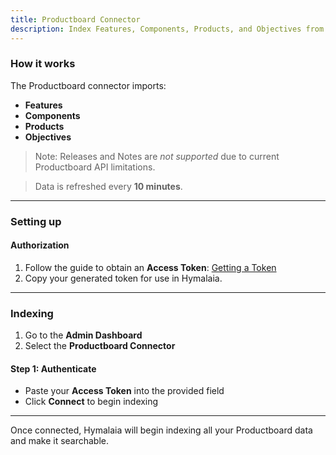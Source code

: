 ```yaml
---
title: Productboard Connector
description: Index Features, Components, Products, and Objectives from Productboard
---
```


### How it works

The Productboard connector imports:

- **Features**
- **Components**
- **Products**
- **Objectives**

> Note: Releases and Notes are *not supported* due to current Productboard API limitations.

> Data is refreshed every **10 minutes**.

---

### Setting up

#### Authorization

1. Follow the guide to obtain an **Access Token**: [Getting a Token](https://developer.productboard.com/#section/Authentication)
2. Copy your generated token for use in Hymalaia.

---

### Indexing

1. Go to the **Admin Dashboard**
2. Select the **Productboard Connector**

#### Step 1: Authenticate

- Paste your **Access Token** into the provided field
- Click **Connect** to begin indexing

---

Once connected, Hymalaia will begin indexing all your Productboard data and make it searchable.
